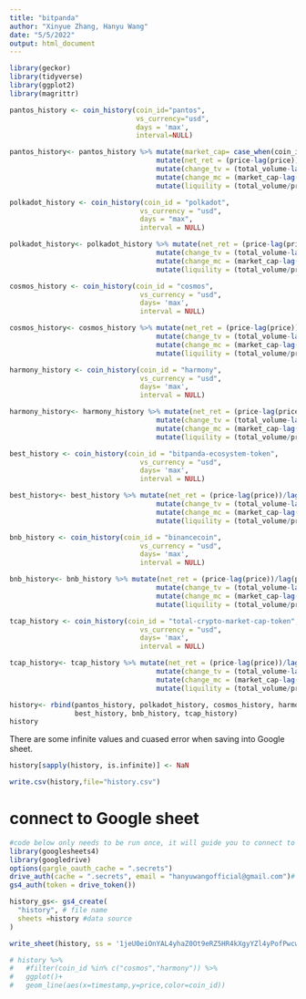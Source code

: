 ```yaml
---
title: "bitpanda"
author: "Xinyue Zhang, Hanyu Wang"
date: "5/5/2022"
output: html_document
---
```


```r
library(geckor)
library(tidyverse)
library(ggplot2)
library(magrittr)
```

```r
pantos_history <- coin_history(coin_id="pantos", 
                               vs_currency="usd", 
                               days = 'max', 
                               interval=NULL)

pantos_history<- pantos_history %>% mutate(market_cap= case_when(coin_id =="pantos" ~price* 486161689,TRUE ~ market_cap)) %>%
                                    mutate(net_ret = (price-lag(price))/lag(price) *100) %>%
                                    mutate(change_tv = (total_volume-lag(total_volume))/lag(total_volume) *100) %>%
                                    mutate(change_mc = (market_cap-lag(market_cap))/lag(market_cap) *100) %>%
                                    mutate(liquility = (total_volume/price))
```


```r
polkadot_history <- coin_history(coin_id = "polkadot", 
                                vs_currency = "usd", 
                                days = "max",
                                interval = NULL)

polkadot_history<- polkadot_history %>% mutate(net_ret = (price-lag(price))/lag(price) *100) %>%
                                    mutate(change_tv = (total_volume-lag(total_volume))/lag(total_volume) *100) %>%
                                    mutate(change_mc = (market_cap-lag(market_cap))/lag(market_cap) *100)%>%
                                    mutate(liquility = (total_volume/price))
```


```r
cosmos_history <- coin_history(coin_id = "cosmos", 
                                vs_currency = "usd", 
                                days= 'max',
                                interval = NULL)

cosmos_history<- cosmos_history %>% mutate(net_ret = (price-lag(price))/lag(price) *100) %>%
                                    mutate(change_tv = (total_volume-lag(total_volume))/lag(total_volume) *100) %>%
                                    mutate(change_mc = (market_cap-lag(market_cap))/lag(market_cap) *100)%>%
                                    mutate(liquility = (total_volume/price))
```


```r
harmony_history <- coin_history(coin_id = "harmony", 
                                vs_currency = "usd", 
                                days= 'max',
                                interval = NULL)

harmony_history<- harmony_history %>% mutate(net_ret = (price-lag(price))/lag(price) *100) %>%
                                    mutate(change_tv = (total_volume-lag(total_volume))/lag(total_volume) *100) %>%
                                    mutate(change_mc = (market_cap-lag(market_cap))/lag(market_cap) *100)%>%
                                    mutate(liquility = (total_volume/price))
```


```r
best_history <- coin_history(coin_id = "bitpanda-ecosystem-token", 
                                vs_currency = "usd", 
                                days= 'max',
                                interval = NULL)

best_history<- best_history %>% mutate(net_ret = (price-lag(price))/lag(price) *100) %>%
                                    mutate(change_tv = (total_volume-lag(total_volume))/lag(total_volume) *100) %>%
                                    mutate(change_mc = (market_cap-lag(market_cap))/lag(market_cap) *100)%>%
                                    mutate(liquility = (total_volume/price))
```


```r
bnb_history <- coin_history(coin_id = "binancecoin", 
                                vs_currency = "usd", 
                                days= 'max',
                                interval = NULL)

bnb_history<- bnb_history %>% mutate(net_ret = (price-lag(price))/lag(price) *100) %>%
                                    mutate(change_tv = (total_volume-lag(total_volume))/lag(total_volume) *100) %>%
                                    mutate(change_mc = (market_cap-lag(market_cap))/lag(market_cap) *100)%>%
                                    mutate(liquility = (total_volume/price))
```

```r
tcap_history <- coin_history(coin_id = "total-crypto-market-cap-token", 
                                vs_currency = "usd", 
                                days= 'max',
                                interval = NULL)

tcap_history<- tcap_history %>% mutate(net_ret = (price-lag(price))/lag(price) *100) %>%
                                    mutate(change_tv = (total_volume-lag(total_volume))/lag(total_volume) *100) %>%
                                    mutate(change_mc = (market_cap-lag(market_cap))/lag(market_cap) *100)%>%
                                    mutate(liquility = (total_volume/price))
```


```r
history<- rbind(pantos_history, polkadot_history, cosmos_history, harmony_history,
                best_history, bnb_history, tcap_history)
history
```
There are some infinite values and cuased error when saving into Google sheet.
```r
history[sapply(history, is.infinite)] <- NaN
```


```r
write.csv(history,file="history.csv")
```

# connect to Google sheet
```r
#code below only needs to be run once, it will guide you to connect to google account
library(googlesheets4)
library(googledrive)
options(gargle_oauth_cache = ".secrets")
drive_auth(cache = ".secrets", email = "hanyuwangofficial@gmail.com")# email="" change to your own Google account
gs4_auth(token = drive_token())

```



```r
history_gs<- gs4_create(
  "history", # file name
  sheets =history #data source
)
```

```r
write_sheet(history, ss = '1jeU0eiOnYAL4yhaZ0Ot9eRZ5HR4kXgyYZl4yPofPwcw', sheet = 'history')
```


```r
# history %>% 
#   #filter(coin_id %in% c("cosmos","harmony")) %>% 
#   ggplot()+
#   geom_line(aes(x=timestamp,y=price,color=coin_id))
      
```


